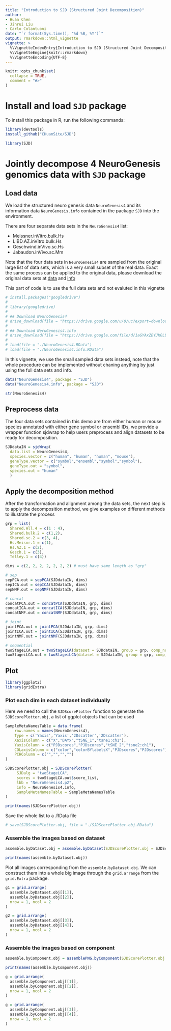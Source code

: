 ```yaml
---
title: "Introduction to SJD (Structured Joint Decomposition)"
author: 
- Huan Chen
- Jinrui Liu
- Carlo Colantuoni
date: "`r format(Sys.time(), '%d %B, %Y')`"
output: rmarkdown::html_vignette
vignette: >
  %\VignetteIndexEntry{Introduction to SJD (Structured Joint Decomposition)}
  %\VignetteEngine{knitr::rmarkdown}
  %\VignetteEncoding{UTF-8}
---
```


```r
knitr::opts_chunk$set(
  collapse = TRUE,
  comment = "#>"
)
```

# Install and load `SJD` package

To install this package in R, run the following commands:

```R
library(devtools)
install_github("CHuanSite/SJD")
```

```r
library(SJD)
```

# Jointly decompose 4 NeuroGenesis genomics data with `SJD` package

## Load data

We load the structured neuro genesis data `NeuroGenesis4` and its information data `NeuroGenesis.info` contained in the package `SJD` into the environment.

There are four separate data sets in the `NeuroGenesis4` list:

- Meissner.inVitro.bulk.Hs
- LIBD.AZ.inVitro.bulk.Hs
- Geschwind.inVivo.sc.Hs
- Jabaudon.inVivo.sc.Mm

Note that the four data sets in `NeuroGenesis4` are sampled from the original large list of data sets, which is a very small subset of the real data. Exact the same process can be applied to the original data, please download the original data sets at [data](https://drive.google.com/file/d/1jf4f_dxps47yT89m8Tkpviyci_XoOtGk/view?usp=sharing) and [info](https://drive.google.com/file/d/1aGYAxZDYJKOLLO1LmFk9vPYUmtmS1TjZ/view?usp=sharing)

This part of code is to use the full data sets and not evaluted in this vignette
```r
# install.packages("googledrive")
# 
# library(googledrive)
# 
# ## Download NeuroGenesis4
# drive_download(file = "https://drive.google.com/u/0/uc?export=download&id=1jf4f_dxps47yT89m8Tkpviyci_XoOtGk", path = "./NeuroGenesis4.RData", overwrite = TRUE)
# 
# ## Download NeruGenesis4.info
# drive_download(file = "https://drive.google.com/file/d/1aGYAxZDYJKOLLO1LmFk9vPYUmtmS1TjZ/view?usp=sharing", path = "./NeuroGenesis4.info.RData", overwrite = TRUE)
# 
# load(file = "./NeuroGenesis4.RData")
# load(file = "./NeuroGenesis4.info.RData")
```

In this vignette, we use the small sampled data sets instead, note that the whole procedure can be implemented without chaning anything by just using the full data sets and info.

```r
data("NeuroGenesis4", package = "SJD")
data("NeuroGenesis4.info", package = "SJD")

str(NeuroGenesis4)
```

## Preprocess data

The four data sets contained in this demo are from either human or mouse species annotated with either gene symbol or ensembl IDs, we provide a wrapper function sjdwrap to help users preprocess and align datasets to be ready for decomposition.

```r
SJDdataIN = sjdWrap(
  data.list = NeuroGenesis4,
  species.vector = c("human", "human", "human", "mouse"),
  geneType.vector = c("symbol","ensembl","symbol","symbol"),
  geneType.out = "symbol",
  species.out = "human"
  )
```

## Apply the decomposition method

After the transformation and alignment among the data sets, the next step is to apply the decomposition method, we give examples on different methods to illustrate the process

```r
grp = list(
  Shared.All.4 = c(1 : 4), 
  Shared.bulk.2 = c(1,2),
  Shared.sc.2 = c(3, 4),
  Hs.Meisnr.1 = c(1),
  Hs.AZ.1 = c(2),
  Gesch.1 = c(3),
  Telley.1 = c(4))

dims = c(2, 2, 2, 2, 2, 2, 2) # must have same length as "grp"

# sep
sepPCA.out = sepPCA(SJDdataIN, dims)
sepICA.out = sepICA(SJDdataIN, dims)
sepNMF.out = sepNMF(SJDdataIN, dims)

# concat
concatPCA.out = concatPCA(SJDdataIN, grp, dims)
concatICA.out = concatICA(SJDdataIN, grp, dims)
concatNMF.out = concatNMF(SJDdataIN, grp, dims)

# joint
jointPCA.out = jointPCA(SJDdataIN, grp, dims)
jointICA.out = jointICA(SJDdataIN, grp, dims)
jointNMF.out = jointNMF(SJDdataIN, grp, dims)

# sequential
twoStageLCA.out = twoStageLCA(dataset = SJDdataIN, group = grp, comp_num = dims)
twoStageiLCA.out = twoStageiLCA(dataset = SJDdataIN, group = grp, comp_num = dims)

```

## Plot

```r
library(ggplot2)
library(gridExtra)
```

### Plot each dim in each dataset individually 

Here we need to call the `SJDScorePlotter` function to generate the `SJDScorePlotter.obj`, a list of ggplot objects that can be used
```r
SampleMetaNamesTable = data.frame(
    row.names = names(NeuroGenesis4),
    Type = c('Yaxis','Yaxis','2Dscatter','2Dscatter'),
    XaxisColumn = c("X","DAYx","tSNE_1","tsne1:ch1"),
    YaxisColumn = c("PJDscores","PJDscores","tSNE_2","tsne2:ch1"),
    COLaxisColumn = c("color","colorBYlabelsX","PJDscores","PJDscores"),
    PCHColumn = c("","","","")
)
```

```r
SJDScorePlotter.obj = SJDScorePlotter(
     SJDalg = "twoStageLCA",
     scores = twoStageLCA.out$score_list,
     lbb = "NeuroGenesis4.p2",
     info = NeuroGenesis4.info,
     SampleMetaNamesTable = SampleMetaNamesTable
)
```

```r
print(names(SJDScorePlotter.obj))
```

Save the whole list to a .RData file
```r
# save(SJDScorePlotter.obj, file = "./SJDScorePlotter.obj.RData")
```

### Assemble the images based on dataset
```r
assemble.byDataset.obj = assemble.byDataset(SJDScorePlotter.obj = SJDScorePlotter.obj, dataset_name = "Meissner.inVitro.bulk.Hs", SJD_algorithm = "twoStageLCA", group = NA)
```

```r
print(names(assemble.byDataset.obj))
```

Plot all images corresponding from the `assemble.byDataset.obj`. We can construct them into a whole big image through the `grid.arrange` from the `grid.Extra` package.

```r
g1 = grid.arrange(
  assemble.byDataset.obj[[1]],
  assemble.byDataset.obj[[2]],
  nrow = 1, ncol = 2
)
```

```r
g2 = grid.arrange(
  assemble.byDataset.obj[[3]],
  assemble.byDataset.obj[[4]],
  nrow = 1, ncol = 2
)
```


### Assemble the images based on component
```r
assemble.byComponent.obj = assemblePNG.byComponent(SJDScorePlotter.obj = SJDScorePlotter.obj, component = c(1, 2), SJD_algorithm = "twoStageLCA", group = 'Shared.All.4')
```

```r
print(names(assemble.byComponent.obj))
```

```r
g = grid.arrange(
  assemble.byComponent.obj[[1]],
  assemble.byComponent.obj[[2]],
  nrow = 1, ncol = 2
)
```

```r
g = grid.arrange(
  assemble.byComponent.obj[[3]],
  assemble.byComponent.obj[[4]],
  nrow = 1, ncol = 2
)
```

